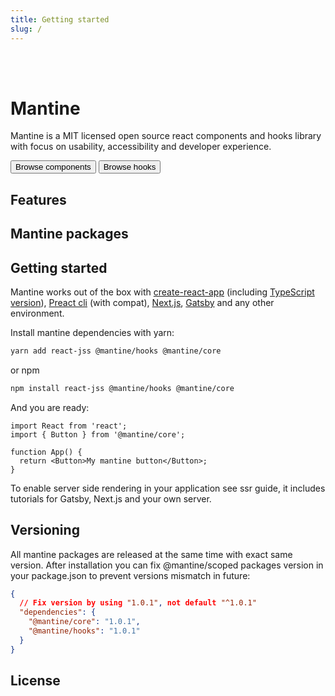 ```yaml
---
title: Getting started
slug: /
---
```



<Head title="Mantine" disableTitleTemplate />

<br />
<br />

<Container size="sm">

# Mantine

Mantine is a MIT licensed open source react components and hooks library
with focus on usability, accessibility and developer experience.

<Group>
  <Button component={Link} to="/core/getting-started/">
    Browse components
  </Button>
  <Button component={Link} to="/hooks/getting-started/" variant="outline" color="gray">
    Browse hooks
  </Button>
</Group>

## Features

<Features />

## Mantine packages

<PackagesTable />

## Getting started

Mantine works out of the box with [create-react-app](https://create-react-app.dev/) (including [TypeScript version](https://create-react-app.dev/docs/adding-typescript/)),
[Preact cli](https://github.com/preactjs/preact-cli) (with compat), [Next.js](https://nextjs.org/), [Gatsby](https://www.gatsbyjs.com/) and any other environment.

Install mantine dependencies with yarn:

```sh
yarn add react-jss @mantine/hooks @mantine/core
```

or npm

```sh
npm install react-jss @mantine/hooks @mantine/core
```

And you are ready:

```tsx
import React from 'react';
import { Button } from '@mantine/core';

function App() {
  return <Button>My mantine button</Button>;
}
```

To enable server side rendering in your application see <GatsbyLink to="/guides/ssr/">ssr guide</GatsbyLink>,
it includes tutorials for Gatsby, Next.js and your own server.

## Versioning

All mantine packages are released at the same time with exact same version.
After installation you can fix @mantine/scoped packages version in your package.json
to prevent versions mismatch in future:

```json
{
  // Fix version by using "1.0.1", not default "^1.0.1"
  "dependencies": {
    "@mantine/core": "1.0.1",
    "@mantine/hooks": "1.0.1"
  }
}
```

## License

<License />

</Container>
